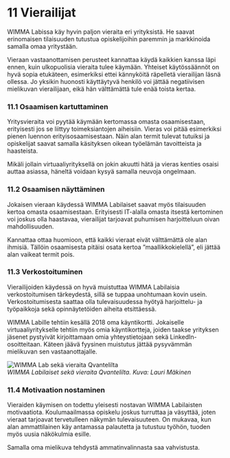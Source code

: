 # 11 Vierailijat
WIMMA Labissa käy hyvin paljon vieraita eri yrityksistä. He saavat erinomaisen tilaisuuden tutustua opiskelijoihin paremmin ja markkinoida samalla omaa yritystään.

Vieraan vastaanottamisen perusteet kannattaa käydä kaikkien kanssa läpi ennen, kuin ulkopuolisia vieraita tulee käymään. Yhteiset käytössäännöt on hyvä sopia etukäteen, esimerkiksi ettei kännyköitä räpelletä vierailijan läsnä ollessa. Jo yksikin huonosti käyttäytyvä henkilö voi jättää negatiivisen mielikuvan vierailijaan, eikä hän välttämättä tule enää toista kertaa.

### 11.1 Osaamisen kartuttaminen
Yritysvieraita voi pyytää käymään kertomassa omasta osaamisestaan, erityisesti jos se liittyy toimeksiantojen aiheisiin. Vieras voi pitää esimerkiksi pienen luennon erityisosaamisestaan. Näin alan termit tulevat tutuiksi ja opiskelijat saavat samalla käsityksen oikean työelämän tavoitteista ja haasteista.

Mikäli jollain virtuaaliyrityksellä on jokin akuutti hätä ja vieras kenties osaisi auttaa asiassa, häneltä voidaan kysyä samalla neuvoja ongelmaan.

### 11.2 Osaamisen näyttäminen
Jokaisen vieraan käydessä WIMMA Labilaiset saavat myös tilaisuuden kertoa omasta osaamisestaan. Erityisesti IT-alalla omasta itsestä kertominen voi joskus olla haastavaa, vierailijat tarjoavat puhumisen harjoitteluun oivan mahdollisuuden.

Kannattaa ottaa huomioon, että kaikki vieraat eivät välttämättä ole alan ihmisiä. Tällöin osaamisesta pitäisi osata kertoa ”maallikkokielellä”, eli jättää alan vaikeat termit pois.

### 11.3 Verkostoituminen
Vierailijoiden käydessä on hyvä muistuttaa WIMMA Labilaisia verkostoitumisen tärkeydestä, sillä se tuppaa unohtumaan kovin usein. Verkostoitumisesta saattaa olla tulevaisuudessa hyötyä harjoittelu- ja työpaikkoja sekä opinnäytetöiden aiheita etsittäessä.

WIMMA Labille tehtiin kesällä 2018 oma käyntikortti. Jokaiselle virtuaaliyritykselle tehtiin myös omia käyntikortteja, joiden taakse yrityksen jäsenet pystyivät kirjoittamaan omia yhteystietojaan sekä LinkedIn-osoitteitaan. Käteen jäävä fyysinen muistutus jättää pysyvämmän mielikuvan sen vastaanottajalle.

![WIMMA Lab sekä vieraita Qvantelilta](/assets/guide_images/image030.jpg)  
*WIMMA Labilaiset sekä vieraita Qvantelilta. Kuva: Lauri Mäkinen*

### 11.4 Motivaation nostaminen

Vieraiden käymisen on todettu yleisesti nostavan WIMMA Labilaisten motivaatiota. Koulumaailmassa opiskelu joskus turruttaa ja väsyttää, joten vieraat tarjoavat tervetulleen näkymän tulevaisuuteen. On mukavaa, kun alan ammattilainen käy antamassa palautetta ja tutustuu työhön, tuoden myös uusia näkökulmia esille.

Samalla oma mielikuva tehdystä ammatinvalinnasta saa vahvistusta.

